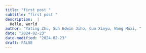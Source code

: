 ```yaml
---
title: "first post "
subtitle: "first post "
description:  |
  Hello, world
author: "Yating Zhu, Suh Edwin Jiho, Guo Xinyu, Wang Muxi, "
date: "2024-02-23"
date-modified: "2024-02-23"
draft: FALSE
---
```


